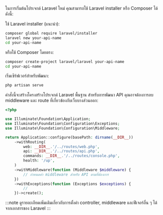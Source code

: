 ในการเริ่มต้นโปรเจกต์ Laravel ใหม่ คุณสามารถใช้ Laravel installer หรือ Composer ได้ดังนี้:

ใช้ Laravel installer (แนะนำ):

```bash
composer global require laravel/installer
laravel new your-api-name
cd your-api-name
```

หรือใช้ Composer โดยตรง:

```bash
composer create-project laravel/laravel your-api-name
cd your-api-name
```

เริ่มเซิร์ฟเวอร์สำหรับพัฒนา:

```bash
php artisan serve
```

คำสั่งนี้จะสร้างโครงสร้างโปรเจกต์ Laravel พื้นฐาน สำหรับการพัฒนา API คุณอาจต้องการลบ middleware และ route ที่เกี่ยวข้องกับเว็บบางส่วนออก:

```php title="bootstrap/app.php"
<?php

use Illuminate\Foundation\Application;
use Illuminate\Foundation\Configuration\Exceptions;
use Illuminate\Foundation\Configuration\Middleware;

return Application::configure(basePath: dirname(__DIR__))
    ->withRouting(
        web: __DIR__.'/../routes/web.php',
        api: __DIR__.'/../routes/api.php',
        commands: __DIR__.'/../routes/console.php',
        health: '/up',
    )
    ->withMiddleware(function (Middleware $middleware) {
        // กำหนดค่า middleware สำหรับ API ตามที่ต้องการ
    })
    ->withExceptions(function (Exceptions $exceptions) {
        //
    })->create();
```

:::note
ดูรายละเอียดเพิ่มเติมเกี่ยวกับการตั้งค่า controller, middleware และฟีเจอร์อื่น ๆ ได้จากเอกสารของ Laravel
:::
